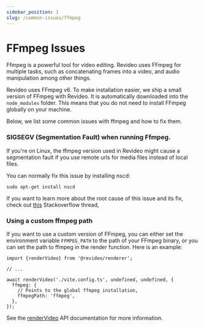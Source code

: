 ```yaml
---
sidebar_position: 1
slug: /common-issues/ffmpeg
---
```


# FFmpeg Issues

Ffmpeg is a powerful tool for video editing. Revideo uses FFmpeg for multiple
tasks, such as concatenating frames into a video, and audio manipulation among
other things.

Revideo uses FFmpeg v6. To make installation easier, we ship a small version of
FFmpeg with Revideo. It is automatically downloaded into the `node_modules`
folder. This means that you do not need to install FFmpeg globally on your
machine.

Below, we list some common issues with ffmpeg and how to fix them.

### SIGSEGV (Segmentation Fault) when running Ffmpeg.

If you're on Linux, the ffmpeg version used in Revideo might cause a
segmentation fault if you use remote urls for media files instead of local
files.

You can normally fix this issue by installing nscd:

```
sudo apt-get install nscd
```

If you want to learn more about the root cause of this issue and its fix, check
out
[this](https://stackoverflow.com/questions/60528501/ffmpeg-segmentation-fault-with-network-stream-source)
Stackoverflow thread,

### Using a custom ffmpeg path

If you want to use a custom version of FFmpeg, you can either set the
environment variable `FFMPEG_PATH` to the path of your FFmpeg binary, or you can
set the path to ffmpeg in the render function. Here is an example:

```tsx
import {renderVideo} from '@revideo/renderer';

// ...

await renderVideo('./vite.config.ts', undefined, undefined, {
  ffmpeg: {
    // Points to the global ffmpeg installation,
    ffmpegPath: 'ffmpeg',
  },
});
```

See the [renderVideo](/renderer/renderVideo) API documentation for more
information.
